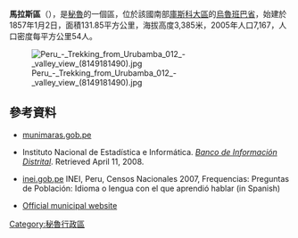 '''馬拉斯區'''（{{lang-es|Distrito de Maras}}），是[[秘魯|秘魯]]的一個區，位於該國南部[[庫斯科大區|庫斯科大區]]的[[烏魯班巴省|烏魯班巴省]]，始建於1857年1月2日，面積131.85平方公里，海拔高度3,385米，2005年人口7,167，人口密度每平方公里54人。

[[Image:Peru_-_Trekking_from_Urubamba_012_-_valley_view_(8149181490).jpg|right]]

==參考資料==
*[https://web.archive.org/web/20110824111411/http://www.munimaras.gob.pe/ munimaras.gob.pe]
*{{es icon}} Instituto Nacional de Estadística e Informática. ''[https://web.archive.org/web/20080423164200/http://desa.inei.gob.pe/mapas/bid/ Banco de Información Distrital]''. Retrieved April 11, 2008.
*[https://web.archive.org/web/20130127005551/http://iinei.inei.gob.pe/iinei/RedatamCpv2007.asp?id=ResultadosCensales%3Fori%3DC inei.gob.pe] INEI, Peru, Censos Nacionales 2007, Frequencias: Preguntas de Población: Idioma o lengua con el que aprendió hablar (in Spanish)
*{{es}} [https://web.archive.org/web/20110824111411/http://www.munimaras.gob.pe/ Official municipal website]

{{Peru-geo-stub}}
[[Category:秘魯行政區|Category:秘魯行政區]]